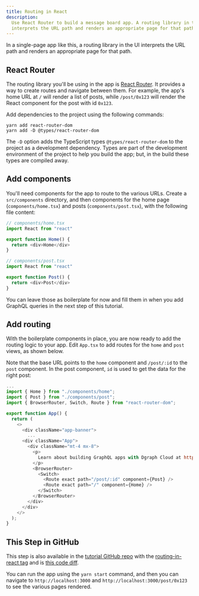 ```yaml
---
title: Routing in React
description:
  Use React Router to build a message board app. A routing library in the UI
  interprets the URL path and renders an appropriate page for that path.
---
```


In a single-page app like this, a routing library in the UI interprets the URL
path and renders an appropriate page for that path.

## React Router

The routing library you'll be using in the app is
[React Router](https://reactrouter.com/web/guides/quick-start). It provides a
way to create routes and navigate between them. For example, the app's home URL
at `/` will render a list of posts, while `/post/0x123` will render the React
component for the post with id `0x123`.

Add dependencies to the project using the following commands:

```
yarn add react-router-dom
yarn add -D @types/react-router-dom
```

The `-D` option adds the TypeScript types `@types/react-router-dom` to the
project as a development dependency. Types are part of the development
environment of the project to help you build the app; but, in the build these
types are compiled away.

## Add components

You'll need components for the app to route to the various URLs. Create a
`src/components` directory, and then components for the home page
(`components/home.tsx`) and posts (`components/post.tsx`), with the following
file content:

```js
// components/home.tsx
import React from "react"

export function Home() {
  return <div>Home</div>
}
```

```js
// components/post.tsx
import React from "react"

export function Post() {
  return <div>Post</div>
}
```

You can leave those as boilerplate for now and fill them in when you add GraphQL
queries in the next step of this tutorial.

## Add routing

With the boilerplate components in place, you are now ready to add the routing
logic to your app. Edit `App.tsx` to add routes for the `home` and `post` views,
as shown below.

Note that the base URL points to the `home` component and `/post/:id` to the
`post` component. In the post component, `id` is used to get the data for the
right post:

```js
...
import { Home } from "./components/home";
import { Post } from "./components/post";
import { BrowserRouter, Switch, Route } from "react-router-dom";

export function App() {
  return (
    <>
      <div className="app-banner">
        ...
      <div className="App">
        <div className="mt-4 mx-8">
          <p>
            Learn about building GraphQL apps with Dgraph Cloud at https://dgraph.io/learn
          </p>
          <BrowserRouter>
            <Switch>
              <Route exact path="/post/:id" component={Post} />
              <Route exact path="/" component={Home} />
            </Switch>
          </BrowserRouter>
        </div>
      </div>
    </>
  );
}
```

## This Step in GitHub

This step is also available in the
[tutorial GitHub repo](https://github.com/dgraph-io/discuss-tutorial) with the
[routing-in-react tag](https://github.com/dgraph-io/discuss-tutorial/releases/tag/routing-in-react)
and is
[this code diff](https://github.com/dgraph-io/discuss-tutorial/commit/8d488e8c9bbccaa96c88fc49860021c493f1afca).

You can run the app using the `yarn start` command, and then you can navigate to
`http://localhost:3000` and `http://localhost:3000/post/0x123` to see the
various pages rendered.
